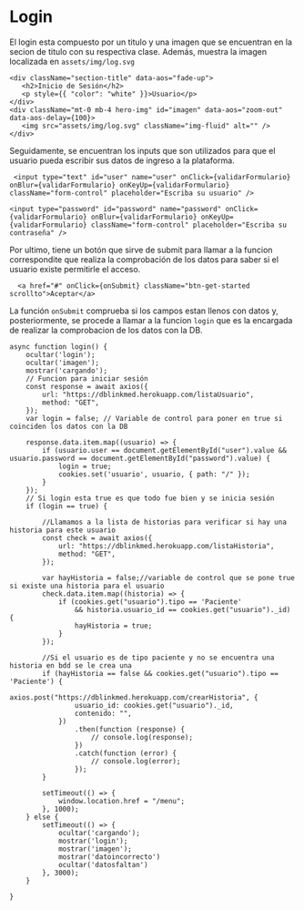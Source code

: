 
<Meta title="Login" />

<style>{`
  .subheading {
    --mediumdark: '#999999';
    font-weight: 900;
    font-size: 13px;
    color: #999;
    letter-spacing: 6px;
    line-height: 24px;
    text-transform: uppercase;
    margin-bottom: 12px;
    margin-top: 40px;
  }

  .link-list {
    display: grid;
    grid-template-columns: 1fr;
    grid-template-rows: 1fr 1fr;
    row-gap: 10px;
  }

  @media (min-width: 620px) {
    .link-list {
      row-gap: 20px;
      column-gap: 20px;
      grid-template-columns: 1fr 1fr;
    }
  }

  @media all and (-ms-high-contrast:none) {
  .link-list {
      display: -ms-grid;
      -ms-grid-columns: 1fr 1fr;
      -ms-grid-rows: 1fr 1fr;
    }
  }

  .link-item {
    display: block;
    padding: 20px 30px 20px 15px;
    border: 1px solid #00000010;
    border-radius: 5px;
    transition: background 150ms ease-out, border 150ms ease-out, transform 150ms ease-out;
    color: #333333;
    display: flex;
    align-items: flex-start;
  }

  .link-item:hover {
    border-color: #1EA7FD50;
    transform: translate3d(0, -3px, 0);
    box-shadow: rgba(0, 0, 0, 0.08) 0 3px 10px 0;
  }

  .link-item:active {
    border-color: #1EA7FD;
    transform: translate3d(0, 0, 0);
  }

  .link-item strong {
    font-weight: 700;
    display: block;
    margin-bottom: 2px;
  }
  
  .link-item img {
    height: 40px;
    width: 40px;
    margin-right: 15px;
    flex: none;
  }

  .link-item span {
    font-size: 14px;
    line-height: 20px;
  }

  .tip {
    display: inline-block;
    border-radius: 1em;
    font-size: 11px;
    line-height: 12px;
    font-weight: 700;
    background: #E7FDD8;
    color: #66BF3C;
    padding: 4px 12px;
    margin-right: 10px;
    vertical-align: top;
  }

  .tip-wrapper {
    font-size: 13px;
    line-height: 20px;
    margin-top: 40px;
    margin-bottom: 40px;
  }

  .tip-wrapper code {
    font-size: 12px;
    display: inline-block;
  }

  
`}</style>

# Login

El login esta compuesto por un titulo y una imagen que se encuentran en la secion de titulo con su respectiva clase. Además, muestra la imagen localizada en `assets/img/log.svg`

    <div className="section-title" data-aos="fade-up">
       <h2>Inicio de Sesión</h2>
       <p style={{ "color": "white" }}>Usuario</p>
    </div>
    <div className="mt-0 mb-4 hero-img" id="imagen" data-aos="zoom-out" data-aos-delay={100}>
       <img src="assets/img/log.svg" className="img-fluid" alt="" />
    </div>


Seguidamente, se encuentran los inputs que son utilizados para que el usuario pueda escribir sus datos de ingreso a la plataforma.

     <input type="text" id="user" name="user" onClick={validarFormulario} onBlur={validarFormulario} onKeyUp={validarFormulario} className="form-control" placeholder="Escriba su usuario" />

    <input type="password" id="password" name="password" onClick={validarFormulario} onBlur={validarFormulario} onKeyUp={validarFormulario} className="form-control" placeholder="Escriba su contraseña" />

Por ultimo, tiene un botón que sirve de submit para llamar a la funcion correspondite que realiza la comprobación de los datos para saber si el usuario existe permitirle el acceso.

      <a href="#" onClick={onSubmit} className="btn-get-started scrollto">Aceptar</a>

La función `onSubmit` comprueba si los campos estan llenos con datos y, posteriormente, se procede a llamar a la funcion `login` que es la encargada de realizar la comprobacion de los datos con la DB.

    async function login() {
        ocultar('login');
        ocultar('imagen');
        mostrar('cargando');
        // Funcion para iniciar sesión
        const response = await axios({
            url: "https://dblinkmed.herokuapp.com/listaUsuario",
            method: "GET",
        });
        var login = false; // Variable de control para poner en true si coinciden los datos con la DB
    
        response.data.item.map((usuario) => {
            if (usuario.user == document.getElementById("user").value && usuario.password == document.getElementById("password").value) {
                login = true;
                cookies.set('usuario', usuario, { path: "/" });
            }
        });
        // Si login esta true es que todo fue bien y se inicia sesión
        if (login == true) {
    
            //Llamamos a la lista de historias para verificar si hay una historia para este usuario
            const check = await axios({
                url: "https://dblinkmed.herokuapp.com/listaHistoria",
                method: "GET",
            });
    
            var hayHistoria = false;//variable de control que se pone true si existe una historia para el usuario
            check.data.item.map((historia) => {
                if (cookies.get("usuario").tipo == 'Paciente'
                    && historia.usuario_id == cookies.get("usuario")._id) {
                    hayHistoria = true;
                }
            });
    
            //Si el usuario es de tipo paciente y no se encuentra una historia en bdd se le crea una
            if (hayHistoria == false && cookies.get("usuario").tipo == 'Paciente') {
                axios.post("https://dblinkmed.herokuapp.com/crearHistoria", {
                    usuario_id: cookies.get("usuario")._id,
                    contenido: "",
                })
                    .then(function (response) {
                        // console.log(response);
                    })
                    .catch(function (error) {
                        // console.log(error);
                    });
            }
    
            setTimeout(() => {
                window.location.href = "/menu";
            }, 1000);
        } else {
            setTimeout(() => {
                ocultar('cargando');
                mostrar('login');
                mostrar('imagen');
                mostrar('datoincorrecto')
                ocultar('datosfaltan')
            }, 3000);
        }
    
    }
